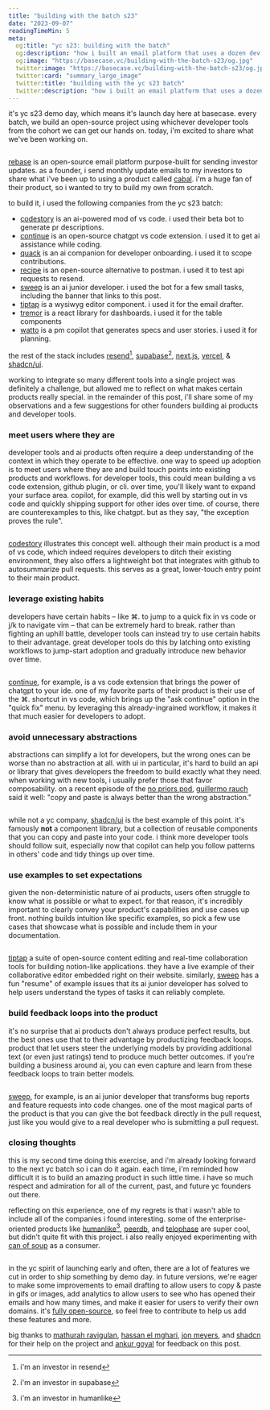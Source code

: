 ```yaml
---
title: "building with the batch s23"
date: "2023-09-07"
readingTimeMin: 5
meta:
  og:title: "yc s23: building with the batch"
  og:description: "how i built an email platform that uses a dozen dev tool & ai companies from the yc s23 batch"
  og:image: "https://basecase.vc/building-with-the-batch-s23/og.jpg"
  twitter:image: "https://basecase.vc/building-with-the-batch-s23/og.jpg"
  twitter:card: "summary_large_image"
  twitter:title: "building with the yc s23 batch"
  twitter:description: "how i built an email platform that uses a dozen dev tool & ai companies from the yc s23 batch"
---
```


it's yc s23 demo day, which means it's launch day here at basecase. every batch, we build an open-source project using whichever developer tools from the cohort we can get our hands on. today, i'm excited to share what we've been working on.

<div className="image-container">
  <img src="/building-with-the-batch-s23/demo.gif" alt="" />
</div>

[rebase](https://re-base.vercel.app) is an open-source email platform purpose-built for sending investor updates. as a founder, i send monthly update emails to my investors to share what i've been up to using a product called [cabal](https://getcabal.com). i'm a huge fan of their product, so i wanted to try to build my own from scratch. 

to build it, i used the following companies from the yc s23 batch:
- [codestory](https://codestory.ai/) is an ai-powered mod of vs code. i used their beta bot to generate pr descriptions.
- [continue](https://continue.dev/) is an open-source chatgpt vs code extension. i used it to get ai assistance while coding.
- [quack](https://www.quack-ai.com/) is an ai companion for developer onboarding. i used it to scope contributions.
- [recipe](https://recipeui.com/) is an open-source alternative to postman. i used it to test api requests to resend.
- [sweep](https://sweep.dev/) is an ai junior developer. i used the bot for a few small tasks, including the banner that links to this post.
- [tiptap](https://tiptap.dev/) is a wysiwyg editor component. i used it for the email drafter. 
- [tremor](https://www.tremor.so/) is a react library for dashboards. i used it for the table components
- [watto](https://www.watto.ai/) is a pm copilot that generates specs and user stories. i used it for planning.

the rest of the stack includes [resend](https://resend.com)[^1], [supabase](https://supabase.com/)[^2], [next.js](https://nextjs.org/), [vercel](vercel.com), & [shadcn/ui](https://github.com/shadcn/ui). 

working to integrate so many different tools into a single project was definitely a challenge, but allowed me to reflect on what makes certain products really special. in the remainder of this post, i'll share some of my observations and a few suggestions for other founders building ai products and developer tools. 

### meet users where they are
developer tools and ai products often require a deep understanding of the context in which they operate to be effective. one way to speed up adoption is to meet users where they are and build touch points into existing products and workflows. for developer tools, this could mean building a vs code extension, github plugin, or cli. over time, you'll likely want to expand your surface area. copilot, for example, did this well by starting out in vs code and quickly shipping support for other ides over time. of course, there are counterexamples to this, like chatgpt. but as they say, "the exception proves the rule".
 
<div className="image-container">
  <img src="/building-with-the-batch-s23/codestory.png" alt="" />
</div>

[codestory](https://codestory.ai/) illustrates this concept well. although their main product is a mod of vs code, which indeed requires developers to ditch their existing environment, they also offers a lightweight bot that integrates with github to autosummarize pull requests. this serves as a great, lower-touch entry point to their main product.

### leverage existing habits
developers have certain habits – like ⌘. to jump to a quick fix in vs code or j/k to navigate vim – that can be extremely hard to break. rather than fighting an uphill battle, developer tools can instead try to use certain habits to their advantage. great developer tools do this by latching onto existing workflows to jump-start adoption and gradually introduce new behavior over time. 

<div className="image-container">
  <img src="/building-with-the-batch-s23/vscode.png" alt="" />
</div>

[continue](https://continue.dev/), for example, is a vs code extension that brings the power of chatgpt to your ide. one of my favorite parts of their product is their use of the ⌘. shortcut in vs code, which brings up the "ask continue" option in the "quick fix" menu. by leveraging this already-ingrained workflow, it makes it that much easier for developers to adopt. 

### avoid unnecessary abstractions
abstractions can simplify a lot for developers, but the wrong ones can be worse than no abstraction at all. with ui in particular, it's hard to build an api or library that gives developers the freedom to build exactly what they need. when working with new tools, i usually prefer those that favor composability. on a recent episode of the [no priors pod](https://youtu.be/gxtyx1nvgg8), [guillermo rauch](https://twitter.com/rauchg) said it well: "copy and paste is always better than the wrong abstraction." 

<div className="image-container">
  <img src="/building-with-the-batch-s23/shadcn.png" alt="" />
</div>

while not a yc company, [shadcn/ui](https://github.com/shadcn/ui) is the best example of this point. it's famously **not** a component library, but a collection of reusable components that you can copy and paste into your code. i think more developer tools should follow suit, especially now that copilot can help you follow patterns in others' code and tidy things up over time.

### use examples to set expectations
given the non-deterministic nature of ai products, users often struggle to know what is possible or what to expect. for that reason, it's incredibly important to clearly convey your product's capabilities and use cases up front. nothing builds intuition like specific examples, so pick a few use cases that showcase what is possible and include them in your documentation.

<div className="image-container">
  <img src="/building-with-the-batch-s23/tiptap.gif" alt="" />
</div>

[tiptap](https://tiptap.dev/) a suite of open-source content editing and real-time collaboration tools for building notion-like applications. they have a live example of their collaborative editor embedded right on their website. similarly, [sweep](https://sweep.dev/) has a fun "resume" of example issues that its ai junior developer has solved to help users understand the types of tasks it can reliably complete.

### build feedback loops into the product
it's no surprise that ai products don't always produce perfect results, but the best ones use that to their advantage by productizing feedback loops. product that let users steer the underlying models by providing additional text (or even just ratings) tend to produce much better outcomes. if you're building a business around ai, you can even capture and learn from these feedback loops to train better models.

<div className="image-container">
  <img src="/building-with-the-batch-s23/sweep.gif" alt="" />
</div>

[sweep](https://sweep.dev/), for example, is an ai junior developer that transforms bug reports and feature requests into code changes. one of the most magical parts of the product is that you can give the bot feedback directly in the pull request, just like you would give to a real developer who is submitting a pull request.

### closing thoughts
this is my second time doing this exercise, and i'm already looking forward to the next yc batch so i can do it again. each time, i'm reminded how difficult it is to build an amazing product in such little time. i have so much respect and admiration for all of the current, past, and future yc founders out there.

reflecting on this experience, one of my regrets is that i wasn't able to include all of the companies i found interesting. some of the enterprise-oriented products like [humanlike](https://humanlike.app/)[^3], [peerdb](https://peerdb.io/), and [telophase](https://www.telophase.dev/) are super cool, but didn't quite fit with this project. i also really enjoyed experimenting with  [can of soup](https://canofsoup.com/) as a consumer.

<div className="image-container">
  <img src="/building-with-the-batch-s23/canofsoup.png" alt="" />
</div>

in the yc spirit of launching early and often, there are a lot of features we cut in order to ship something by demo day. in future versions, we're eager to make some improvements to email drafting to allow users to copy & paste in gifs or images, add analytics to allow users to see who has opened their emails and how many times, and make it easier for users to verify their own domains. it's [fully open-source](https://github.com/alanagoyal/rebase), so feel free to contribute to help us add these features and more.

big thanks to [mathurah ravigulan](https://twitter.com/mathurahravi), [hassan el mghari](https://twitter.com/nutlope), [jon meyers](https://twitter.com/jonmeyers_io), and [shadcn](https://twitter.com/shadcn) for their help on the project and [ankur goyal](https://twitter.com/ankrgyl) for feedback on this post.

[^1]: i'm an investor in resend
[^2]: i'm an investor in supabase
[^3]: i'm an investor in humanlike